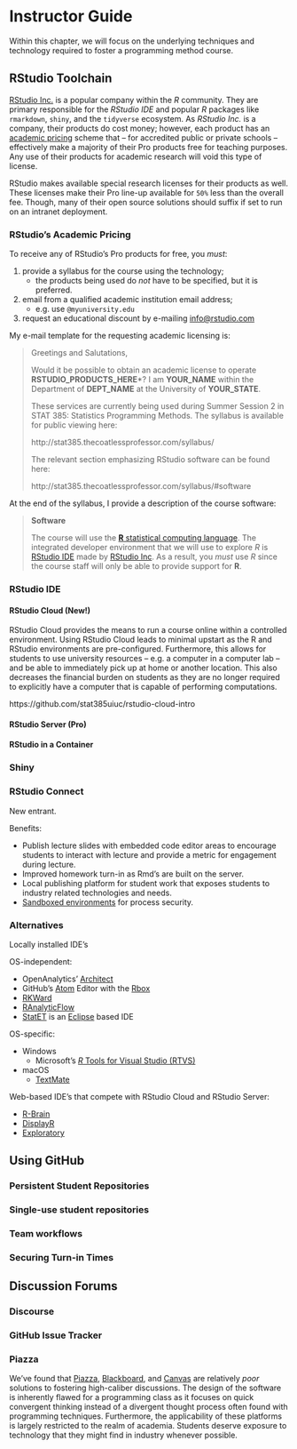 # Instructor Guide

Within this chapter, we will focus on the underlying techniques and technology
required to foster a programming method course. 

## RStudio Toolchain

[RStudio Inc.](https://www.rstudio.com/) is a popular company within the _R_
community. They are primary responsible for the _RStudio IDE_ and popular _R_
packages like `rmarkdown`, `shiny`, and the `tidyverse` ecosystem. As _RStudio Inc._
is a company, their products do cost money; however, each product has an
[academic pricing](https://www.rstudio.com/pricing/academic-pricing/) scheme
that -- for accredited public or private schools -- effectively make a majority
of their Pro products free for teaching purposes. Any use of their products for academic research will void this type of license. 

RStudio makes available special research licenses for their products as well.
These licenses make their Pro line-up available for `50%` less than the overall
fee. Though, many of their open source solutions should suffix if set to run on
an intranet deployment.

### RStudio's Academic Pricing {#academic-pricing}

To receive any of RStudio's Pro products for free, you _must_:

1. provide a syllabus for the course using the technology;
    - the products being used do _not_ have to be specified, but it is preferred. 
2. email from a qualified academic institution email address;
    - e.g. use `@myuniversity.edu`
3. request an educational discount by e-mailing <info@rstudio.com>

My e-mail template for the requesting academic licensing is:

> Greetings and Salutations,
>
> Would it be possible to obtain an academic license to operate 
**RSTUDIO_PRODUCTS_HERE***? I am **YOUR_NAME** within the Department of 
**DEPT_NAME** at the University of **YOUR_STATE**.
>  
> These services are currently being used during Summer Session 2 in STAT 385: Statistics Programming Methods. The syllabus is available for public viewing here:
>  
> http://stat385.thecoatlessprofessor.com/syllabus/
> 
> The relevant section emphasizing RStudio software can be found here:
>
> http://stat385.thecoatlessprofessor.com/syllabus/#software

At the end of the syllabus, I provide a description of the course software:

> **Software**
> 
> The course will use the
> [**R** statistical computing language](https://cloud.r-project.org/). 
> The integrated developer environment that we will use to explore *R* is
> [RStudio IDE](https://www.rstudio.com/products/rstudio/) made by
> [RStudio Inc](https://www.rstudio.com). As a result, you _must_ use _R_ since
> the course staff will only be able to provide support for **R**. 


### RStudio IDE


#### RStudio Cloud (New!)

RStudio Cloud provides the means to run a course online within a controlled 
environment. Using RStudio Cloud leads to minimal upstart as the R and RStudio
environments are pre-configured. Furthermore, this allows for students to 
use university resources -- e.g. a computer in a computer lab -- and be able
to immediately pick up at home or another location. This also decreases the
financial burden on students as they are no longer required to explicitly
have a computer that is capable of performing computations. 

https://github.com/stat385uiuc/rstudio-cloud-intro 

#### RStudio Server (Pro)

#### RStudio in a Container

### Shiny

### RStudio Connect

New entrant.

Benefits:

- Publish lecture slides with embedded code editor areas to encourage students
  to interact with lecture and provide a metric for engagement during lecture.
- Improved homework turn-in as Rmd's are built on the server. 
- Local publishing platform for student work that exposes students to 
  industry related technologies and needs.
- [Sandboxed environments](http://docs.rstudio.com/connect/admin/process-management.html#process-management-sandboxing) for process security.


### Alternatives

Locally installed IDE's

OS-independent:

- OpenAnalytics' [Architect](https://www.getarchitect.io/)
- GitHub's [Atom](https://atom.io) Editor with the [Rbox](https://atom.io/packages/rbox)
- [RKWard](https://rkward.kde.org/)
- [RAnalyticFlow](http://r.analyticflow.com/en/)
- [StatET](http://www.walware.de/goto/statet) is an [Eclipse](http://www.eclipse.org/eclipse/) based IDE

OS-specific:

- Windows
    - Microsoft's [_R_ Tools for Visual Studio (RTVS)](https://www.visualstudio.com/vs/features/rtvs/)
- macOS
    - [TextMate](https://macromates.com/)

Web-based IDE's that compete with RStudio Cloud and RStudio Server:

- [R-Brain](https://r-brain.io/en/)
- [DisplayR](https://www.displayr.com/)
- [Exploratory](https://exploratory.io/)

## Using GitHub

### Persistent Student Repositories

### Single-use student repositories

### Team workflows

### Securing Turn-in Times


## Discussion Forums

### Discourse

### GitHub Issue Tracker

### Piazza

We've found that [Piazza](https://piazza.com/),
[Blackboard](http://www.blackboard.com/index.html), and
[Canvas](https://www.canvaslms.com/) are relatively _poor_ solutions to
fostering high-caliber discussions.
The design of the software is inherently flawed for a programming class as it
focuses on quick convergent thinking instead of a divergent thought process
often found with programming techniques. Furthermore, the applicability of 
these platforms is largely restricted to the realm of academia. Students
deserve exposure to technology that they might find in industry whenever 
possible. 